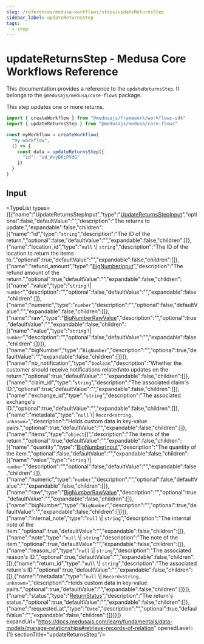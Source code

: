 ```yaml
---
slug: /references/medusa-workflows/steps/updateReturnsStep
sidebar_label: updateReturnsStep
tags:
  - step
---
```



# updateReturnsStep - Medusa Core Workflows Reference

This documentation provides a reference to the `updateReturnsStep`. It belongs to the `@medusajs/medusa/core-flows` package.

This step updates one or more returns.

```ts title="src/workflows/my-workflow.ts"
import { createWorkflow } from "@medusajs/framework/workflows-sdk"
import { updateReturnsStep } from "@medusajs/medusa/core-flows"

const myWorkflow = createWorkflow(
  "my-workflow",
  () => {
    const data = updateReturnsStep({
      "id": "id_WvyDKcPVdG"
    })
  }
)
```
  

## Input

<TypeList types={[{"name":"UpdateReturnsStepInput","type":"[UpdateReturnsStepInput](../../../../types/core_flows.UpdateReturnsStepInput/page.mdx)","optional":false,"defaultValue":"","description":"The returns to update.","expandable":false,"children":[{"name":"id","type":"`string`","description":"The ID of the return.","optional":false,"defaultValue":"","expandable":false,"children":[]},{"name":"location_id","type":"`null` \\| `string`","description":"The ID of the location to return the items to.","optional":true,"defaultValue":"","expandable":false,"children":[]},{"name":"refund_amount","type":"[BigNumberInput](../../../../../order/types/order.BigNumberInput/page.mdx)","description":"The refund amount of the return.","optional":true,"defaultValue":"","expandable":false,"children":[{"name":"value","type":"`string` \\| `number`","description":"","optional":false,"defaultValue":"","expandable":false,"children":[]},{"name":"numeric","type":"`number`","description":"","optional":false,"defaultValue":"","expandable":false,"children":[]},{"name":"raw","type":"[BigNumberRawValue](../../../../../order/types/order.BigNumberRawValue/page.mdx)","description":"","optional":true,"defaultValue":"","expandable":false,"children":[{"name":"value","type":"`string` \\| `number`","description":"","optional":false,"defaultValue":"","expandable":false,"children":[]}]},{"name":"bigNumber","type":"`BigNumber`","description":"","optional":true,"defaultValue":"","expandable":false,"children":[]}]},{"name":"no_notification","type":"`boolean`","description":"Whether the customer should receive notifications related\nto updates on the return.","optional":true,"defaultValue":"","expandable":false,"children":[]},{"name":"claim_id","type":"`string`","description":"The associated claim's ID.","optional":true,"defaultValue":"","expandable":false,"children":[]},{"name":"exchange_id","type":"`string`","description":"The associated exchange's ID.","optional":true,"defaultValue":"","expandable":false,"children":[]},{"name":"metadata","type":"`null` \\| `Record<string, unknown>`","description":"Holds custom data in key-value pairs.","optional":true,"defaultValue":"","expandable":false,"children":[]},{"name":"items","type":"`object`[]","description":"The items of the return.","optional":true,"defaultValue":"","expandable":false,"children":[{"name":"quantity","type":"[BigNumberInput](../../../../../order/types/order.BigNumberInput/page.mdx)","description":"The quantity of the item.","optional":false,"defaultValue":"","expandable":false,"children":[{"name":"value","type":"`string` \\| `number`","description":"","optional":false,"defaultValue":"","expandable":false,"children":[]},{"name":"numeric","type":"`number`","description":"","optional":false,"defaultValue":"","expandable":false,"children":[]},{"name":"raw","type":"[BigNumberRawValue](../../../../../order/types/order.BigNumberRawValue/page.mdx)","description":"","optional":true,"defaultValue":"","expandable":false,"children":[]},{"name":"bigNumber","type":"`BigNumber`","description":"","optional":true,"defaultValue":"","expandable":false,"children":[]}]},{"name":"internal_note","type":"`null` \\| `string`","description":"The internal note of the item.","optional":true,"defaultValue":"","expandable":false,"children":[]},{"name":"note","type":"`null` \\| `string`","description":"The note of the item.","optional":true,"defaultValue":"","expandable":false,"children":[]},{"name":"reason_id","type":"`null` \\| `string`","description":"The associated reason's ID.","optional":true,"defaultValue":"","expandable":false,"children":[]},{"name":"return_id","type":"`null` \\| `string`","description":"The associated return's ID.","optional":true,"defaultValue":"","expandable":false,"children":[]},{"name":"metadata","type":"`null` \\| `Record<string, unknown>`","description":"Holds custom data in key-value pairs.","optional":true,"defaultValue":"","expandable":false,"children":[]}]},{"name":"status","type":"[ReturnStatus](../../../../../order/types/order.ReturnStatus/page.mdx)","description":"The return's status.","optional":true,"defaultValue":"","expandable":false,"children":[]},{"name":"requested_at","type":"`Date`","description":"","optional":true,"defaultValue":"","expandable":false,"children":[]}]}]} expandUrl="https://docs.medusajs.com/learn/fundamentals/data-models/manage-relationships#retrieve-records-of-relation" openedLevel={1} sectionTitle="updateReturnsStep"/>
